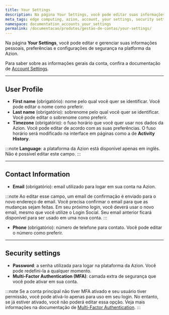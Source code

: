 ```yaml
---
title: Your Settings
description: Na página Your Settings, você pode editar suas informações pessoais na Azion. 
meta_tags: edge computing, azion, account, your settings, security settings
namespace: documentation_accounts_your_settings
permalink: /documentacao/produtos/gestao-de-contas/your-settings/
---
```


Na página **Your Settings**, você pode editar e gerenciar suas informações pessoais, preferências e configurações de segurança na platforma da Azion.

Para saber sobre as informações gerais da conta, confira a documentação de [Account Settings](/pt-br/documentacao/produtos/gestao-de-contas/account-settings/).

--- 

## User Profile

- **First name** (obrigatório): nome pelo qual você quer se identificar. Você pode editar o nome como preferir.
- **Last name** (obrigatório): sobrenome pelo qual você quer se identificar. Você pode editar o sobrenome como preferir.
- **Timezone** (obrigatório): o fuso horário que você quer usar nos dados da Azion. Você pode editar de acordo com as suas preferências. O fuso horário será modificado na interface em páginas como a de **Activity History**.

:::note
**Language**: a plataforma da Azion está disponível apenas em inglês. Não é possível editar este campo.
:::

---

## Contact Information 

- **Email** (obrigatório): email utilizado para logar em sua conta na Azion. 

:::note 
Ao editar esse campo, um email de confirmação é enviado para o novo endereço de email. Você precisa confirmar o email para que as mudanças sejam feitas. Em seu próximo login, você deverá usar o novo email, mesmo que você utilize o Login Social. Seu email anterior ficará disponível para ser usado em uma nova conta.
:::

- **Phone** (obrigatório): número de telefone para contato. Você pode editar o número como preferir.

---

## Security settings

- **Password**: a senha utilizada para logar na plataforma da Azion. Você pode redefini-la a qualquer momento. 
- **Multi-Factor Authentication (MFA)**: camada extra de segurança que você pode ativar em sua conta.

:::note
Se a conta principal não tiver MFA ativado e seu usuário tiver permissão, você pode ativá-lo apenas para uso em seu login. No entanto, se já estiver ativado, você não poderá editar essa opção. Veja mais informações na documentação de [Multi-Factor Authentication](/pt-br/documentacao/produtos/gestao-de-contas/multi-factor-authentication/).
:::